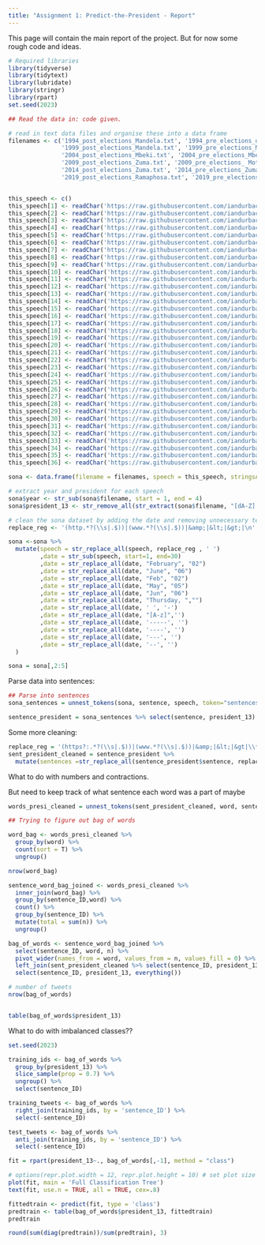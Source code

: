 ```yaml
---
title: "Assignment 1: Predict-the-President - Report"
---
```


This page will contain the main report of the project. But for now some rough code and ideas. 

```r
# Required libraries
library(tidyverse)
library(tidytext)
library(lubridate)
library(stringr)
library(rpart)
set.seed(2023)
```




```r
## Read the data in: code given. 

# read in text data files and organise these into a data frame
filenames <- c('1994_post_elections_Mandela.txt', '1994_pre_elections_deKlerk.txt', '1995_Mandela.txt', '1996_Mandela.txt', '1997_Mandela.txt', '1998_Mandela.txt', 
               '1999_post_elections_Mandela.txt', '1999_pre_elections_Mandela.txt', '2000_Mbeki.txt', '2001_Mbeki.txt', '2002_Mbeki.txt', '2003_Mbeki.txt', 
               '2004_post_elections_Mbeki.txt', '2004_pre_elections_Mbeki.txt', '2005_Mbeki.txt', '2006_Mbeki.txt', '2007_Mbeki.txt', '2008_Mbeki.txt', 
               '2009_post_elections_Zuma.txt', '2009_pre_elections_ Motlanthe.txt', '2010_Zuma.txt', '2011_Zuma.txt', '2012_Zuma.txt', '2013_Zuma.txt', 
               '2014_post_elections_Zuma.txt', '2014_pre_elections_Zuma.txt', '2015_Zuma.txt', '2016_Zuma.txt', '2017_Zuma.txt', '2018_Ramaphosa.txt', 
               '2019_post_elections_Ramaphosa.txt', '2019_pre_elections_Ramaphosa.txt', '2020_Ramaphosa.txt', '2021_Ramaphosa.txt', '2022_Ramaphosa.txt', '2023_Ramaphosa.txt')


this_speech <- c()
this_speech[1] <- readChar('https://raw.githubusercontent.com/iandurbach/datasci-fi/master/data/sona/1994_post_elections_Mandela.txt', nchars = 27050)
this_speech[2] <- readChar('https://raw.githubusercontent.com/iandurbach/datasci-fi/master/data/sona/1994_pre_elections_deKlerk.txt', nchars = 12786)
this_speech[3] <- readChar('https://raw.githubusercontent.com/iandurbach/datasci-fi/master/data/sona/1995_Mandela.txt', nchars = 39019)
this_speech[4] <- readChar('https://raw.githubusercontent.com/iandurbach/datasci-fi/master/data/sona/1996_Mandela.txt', nchars = 39524)
this_speech[5] <- readChar('https://raw.githubusercontent.com/iandurbach/datasci-fi/master/data/sona/1997_Mandela.txt', nchars = 37489)
this_speech[6] <- readChar('https://raw.githubusercontent.com/iandurbach/datasci-fi/master/data/sona/1998_Mandela.txt', nchars = 45247)
this_speech[7] <- readChar('https://raw.githubusercontent.com/iandurbach/datasci-fi/master/data/sona/1999_post_elections_Mandela.txt', nchars = 34674)
this_speech[8] <- readChar('https://raw.githubusercontent.com/iandurbach/datasci-fi/master/data/sona/1999_pre_elections_Mandela.txt', nchars = 41225)
this_speech[9] <- readChar('https://raw.githubusercontent.com/iandurbach/datasci-fi/master/data/sona/2000_Mbeki.txt', nchars = 37552)
this_speech[10] <- readChar('https://raw.githubusercontent.com/iandurbach/datasci-fi/master/data/sona/2001_Mbeki.txt', nchars = 41719)
this_speech[11] <- readChar('https://raw.githubusercontent.com/iandurbach/datasci-fi/master/data/sona/2002_Mbeki.txt', nchars = 50544)
this_speech[12] <- readChar('https://raw.githubusercontent.com/iandurbach/datasci-fi/master/data/sona/2003_Mbeki.txt', nchars = 58284)
this_speech[13] <- readChar('https://raw.githubusercontent.com/iandurbach/datasci-fi/master/data/sona/2004_post_elections_Mbeki.txt', nchars = 34590)
this_speech[14] <- readChar('https://raw.githubusercontent.com/iandurbach/datasci-fi/master/data/sona/2004_pre_elections_Mbeki.txt', nchars = 39232)
this_speech[15] <- readChar('https://raw.githubusercontent.com/iandurbach/datasci-fi/master/data/sona/2005_Mbeki.txt', nchars = 54635)
this_speech[16] <- readChar('https://raw.githubusercontent.com/iandurbach/datasci-fi/master/data/sona/2006_Mbeki.txt', nchars = 48643)
this_speech[17] <- readChar('https://raw.githubusercontent.com/iandurbach/datasci-fi/master/data/sona/2007_Mbeki.txt', nchars = 48641)
this_speech[18] <- readChar('https://raw.githubusercontent.com/iandurbach/datasci-fi/master/data/sona/2008_Mbeki.txt', nchars = 44907)
this_speech[19] <- readChar('https://raw.githubusercontent.com/iandurbach/datasci-fi/master/data/sona/2009_post_elections_Zuma.txt', nchars = 31101)
this_speech[20] <- readChar('https://raw.githubusercontent.com/iandurbach/datasci-fi/master/data/sona/2009_pre_elections_Motlanthe.txt', nchars = 47157)
this_speech[21] <- readChar('https://raw.githubusercontent.com/iandurbach/datasci-fi/master/data/sona/2010_Zuma.txt', nchars = 26384)
this_speech[22] <- readChar('https://raw.githubusercontent.com/iandurbach/datasci-fi/master/data/sona/2011_Zuma.txt', nchars = 33281)
this_speech[23] <- readChar('https://raw.githubusercontent.com/iandurbach/datasci-fi/master/data/sona/2012_Zuma.txt', nchars = 33376)
this_speech[24] <- readChar('https://raw.githubusercontent.com/iandurbach/datasci-fi/master/data/sona/2013_Zuma.txt', nchars = 36006)
this_speech[25] <- readChar('https://raw.githubusercontent.com/iandurbach/datasci-fi/master/data/sona/2014_post_elections_Zuma.txt', nchars = 29403)
this_speech[26] <- readChar('https://raw.githubusercontent.com/iandurbach/datasci-fi/master/data/sona/2014_pre_elections_Zuma.txt', nchars = 36233)
this_speech[27] <- readChar('https://raw.githubusercontent.com/iandurbach/datasci-fi/master/data/sona/2015_Zuma.txt', nchars = 32860)
this_speech[28] <- readChar('https://raw.githubusercontent.com/iandurbach/datasci-fi/master/data/sona/2016_Zuma.txt', nchars = 32464)
this_speech[29] <- readChar('https://raw.githubusercontent.com/iandurbach/datasci-fi/master/data/sona/2017_Zuma.txt', nchars = 35981)
this_speech[30] <- readChar('https://raw.githubusercontent.com/iandurbach/datasci-fi/master/data/sona/2018_Ramaphosa.txt', nchars = 33290)
this_speech[31] <- readChar('https://raw.githubusercontent.com/iandurbach/datasci-fi/master/data/sona/2019_post_elections_Ramaphosa.txt', nchars = 42112)
this_speech[32] <- readChar('https://raw.githubusercontent.com/iandurbach/datasci-fi/master/data/sona/2019_pre_elections_Ramaphosa.txt', nchars = 56960)
this_speech[33] <- readChar('https://raw.githubusercontent.com/iandurbach/datasci-fi/master/data/sona/2020_Ramaphosa.txt', nchars = 47910)
this_speech[34] <- readChar('https://raw.githubusercontent.com/iandurbach/datasci-fi/master/data/sona/2021_Ramaphosa.txt', nchars = 43352)
this_speech[35] <- readChar('https://raw.githubusercontent.com/iandurbach/datasci-fi/master/data/sona/2022_Ramaphosa.txt', nchars = 52972)
this_speech[36] <- readChar('https://raw.githubusercontent.com/iandurbach/datasci-fi/master/data/sona/2022_Ramaphosa.txt', nchars = 52972)

sona <- data.frame(filename = filenames, speech = this_speech, stringsAsFactors = FALSE)

# extract year and president for each speech
sona$year <- str_sub(sona$filename, start = 1, end = 4)
sona$president_13 <- str_remove_all(str_extract(sona$filename, "[dA-Z].*\\."), "\\.")

# clean the sona dataset by adding the date and removing unnecessary text
replace_reg <- '(http.*?(\\s|.$))|(www.*?(\\s|.$))|&amp;|&lt;|&gt;|\n'

sona <-sona %>%
  mutate(speech = str_replace_all(speech, replace_reg , ' ')
         ,date = str_sub(speech, start=1, end=30)
         ,date = str_replace_all(date, "February", "02")
         ,date = str_replace_all(date, "June", "06")
         ,date = str_replace_all(date, "Feb", "02")
         ,date = str_replace_all(date, "May", "05")
         ,date = str_replace_all(date, "Jun", "06")
         ,date = str_replace_all(date, "Thursday, ","")
         ,date = str_replace_all(date, ' ', '-')        
         ,date = str_replace_all(date, "[A-z]",'')
         ,date = str_replace_all(date, '-----', '')
         ,date = str_replace_all(date, '----', '')
         ,date = str_replace_all(date, '---', '')
         ,date = str_replace_all(date, '--', '')
  )

sona = sona[,2:5]
```

Parse data into sentences:

```r
## Parse into sentences 
sona_sentences = unnest_tokens(sona, sentence, speech, token="sentences")

sentence_president = sona_sentences %>% select(sentence, president_13)
```


Some more cleaning:
```r
replace_reg = '(https?:.*?(\\s|.$))|(www.*?(\\s|.$))|&amp;|&lt;|&gt|\\*|\\(|\\)|\\"|\\“|\\”|\\¦|\\[|\\]|\\>|\\¬|\\.|\\�'
sent_president_cleaned = sentence_president %>% 
  mutate(sentences =str_replace_all(sentence_president$sentence, replace_reg, ''))    %>% select(sentences, president_13) %>% mutate(sentence_ID = row_number())
```

What to do with numbers and contractions. 

But need to keep track of what sentence each word was a part of maybe 

```r

words_presi_cleaned = unnest_tokens(sent_president_cleaned, word, sentences, token="words")
```

```r
## Trying to figure out bag of words 

word_bag <- words_presi_cleaned %>%
  group_by(word) %>%
  count(sort = T) %>%
  ungroup()

nrow(word_bag)

sentence_word_bag_joined <- words_presi_cleaned %>%
  inner_join(word_bag) %>%
  group_by(sentence_ID,word) %>%
  count() %>%  
  group_by(sentence_ID) %>%
  mutate(total = sum(n)) %>%
  ungroup()

bag_of_words <- sentence_word_bag_joined %>% 
  select(sentence_ID, word, n) %>% 
  pivot_wider(names_from = word, values_from = n, values_fill = 0) %>%
  left_join(sent_president_cleaned %>% select(sentence_ID, president_13)) %>%
  select(sentence_ID, president_13, everything())

# number of tweets
nrow(bag_of_words)


table(bag_of_words$president_13)

```

What to do with imbalanced classes??


```r

set.seed(2023)

training_ids <- bag_of_words %>% 
  group_by(president_13) %>% 
  slice_sample(prop = 0.7) %>% 
  ungroup() %>%
  select(sentence_ID)

training_tweets <- bag_of_words %>% 
  right_join(training_ids, by = 'sentence_ID') %>%
  select(-sentence_ID)

test_tweets <- bag_of_words %>% 
  anti_join(training_ids, by = 'sentence_ID') %>%
  select(-sentence_ID)
```

```r
fit = rpart(president_13~., bag_of_words[,-1], method = "class")

# options(repr.plot.width = 12, repr.plot.height = 10) # set plot size in the notebook
plot(fit, main = 'Full Classification Tree')
text(fit, use.n = TRUE, all = TRUE, cex=.8)

fittedtrain <- predict(fit, type = 'class')
predtrain <- table(bag_of_words$president_13, fittedtrain)
predtrain

round(sum(diag(predtrain))/sum(predtrain), 3)
```




